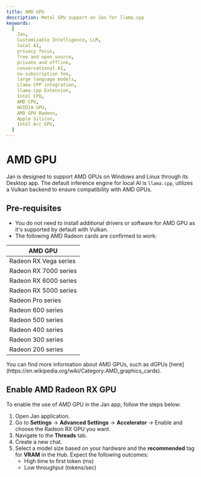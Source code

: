 ```yaml
---
title: AMD GPU
description: Metal GPU support on Jan for llama.cpp
keywords:
  [
    Jan,
    Customizable Intelligence, LLM,
    local AI,
    privacy focus,
    free and open source,
    private and offline,
    conversational AI,
    no-subscription fee,
    large language models,
    Llama CPP integration,
    llama.cpp Extension,
    Intel CPU,
    AMD CPU,
    NVIDIA GPU,
    AMD GPU Radeon,
    Apple Silicon,
    Intel Arc GPU,
  ]
---
```


# AMD GPU

Jan is designed to support AMD GPUs on Windows and Linux through its Desktop app. The default inference engine for local AI is `llama.cpp`, utilizes a Vulkan backend to ensure compatibility with AMD GPUs.

## Pre-requisites
- You do not need to install additional drivers or software for AMD GPU as it's supported by default with Vulkan.
- The following AMD Radeon cards are confirmed to work:

| AMD GPU                |
|-----------------------|
| Radeon RX Vega series |
| Radeon RX 7000 series |
| Radeon RX 6000 series |
| Radeon RX 5000 series |
| Radeon Pro series     |
| Radeon 600 series     |
| Radeon 500 series     |
| Radeon 400 series     |
| Radeon 300 series     |
| Radeon 200 series     |

<Callout type='info'>
You can find more information about AMD GPUs, such as dGPUs [here](https://en.wikipedia.org/wiki/Category:AMD_graphics_cards).
</Callout>


## Enable AMD Radeon RX GPU
To enable the use of AMD GPU in the Jan app, follow the steps below:
1. Open Jan application.
2. Go to **Settings** -> **Advanced Settings** -> **Accelerator** -> Enable and choose the Radeon RX GPU you want.
3. Navigate to the **Threads** tab.
4. Create a new chat.
5. Select a model size based on your hardware and the **recommended** tag for **VRAM** in the Hub. Expect the following outcomes:
    - High time to first token (ms)
    - Low throughput (tokens/sec)
